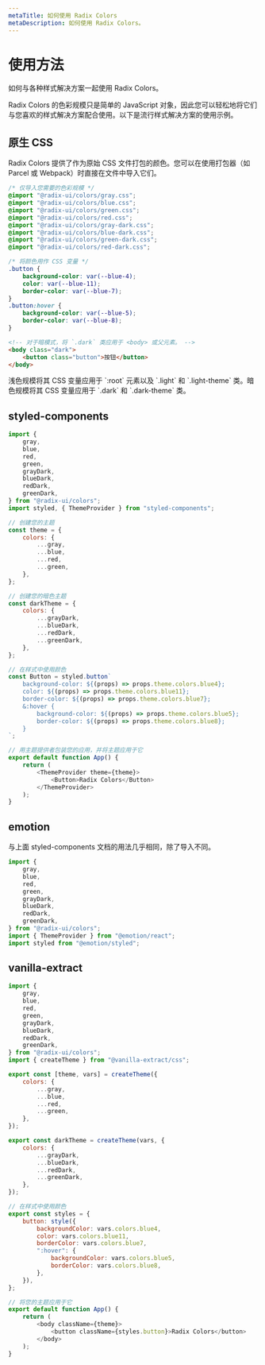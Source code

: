 ```yaml
---
metaTitle: 如何使用 Radix Colors
metaDescription: 如何使用 Radix Colors。
---
```


# 使用方法

<Description>
	如何与各种样式解决方案一起使用 Radix Colors。
</Description>

Radix Colors 的色彩规模只是简单的 JavaScript 对象，因此您可以轻松地将它们与您喜欢的样式解决方案配合使用。以下是流行样式解决方案的使用示例。

## 原生 CSS

Radix Colors 提供了作为原始 CSS 文件打包的颜色。您可以在使用打包器（如 Parcel 或 Webpack）时直接在文件中导入它们。

```css
/* 仅导入您需要的色彩规模 */
@import "@radix-ui/colors/gray.css";
@import "@radix-ui/colors/blue.css";
@import "@radix-ui/colors/green.css";
@import "@radix-ui/colors/red.css";
@import "@radix-ui/colors/gray-dark.css";
@import "@radix-ui/colors/blue-dark.css";
@import "@radix-ui/colors/green-dark.css";
@import "@radix-ui/colors/red-dark.css";

/* 将颜色用作 CSS 变量 */
.button {
	background-color: var(--blue-4);
	color: var(--blue-11);
	border-color: var(--blue-7);
}
.button:hover {
	background-color: var(--blue-5);
	border-color: var(--blue-8);
}
```

```html
<!-- 对于暗模式，将 `.dark` 类应用于 <body> 或父元素。 -->
<body class="dark">
	<button class="button">按钮</button>
</body>
```

<Note>
	浅色规模将其 CSS 变量应用于 `:root` 元素以及 `.light` 和 `.light-theme` 类。暗色规模将其 CSS 变量应用于 `.dark` 和 `.dark-theme` 类。
</Note>

## styled-components

```js
import {
	gray,
	blue,
	red,
	green,
	grayDark,
	blueDark,
	redDark,
	greenDark,
} from "@radix-ui/colors";
import styled, { ThemeProvider } from "styled-components";

// 创建您的主题
const theme = {
	colors: {
		...gray,
		...blue,
		...red,
		...green,
	},
};

// 创建您的暗色主题
const darkTheme = {
	colors: {
		...grayDark,
		...blueDark,
		...redDark,
		...greenDark,
	},
};

// 在样式中使用颜色
const Button = styled.button`
	background-color: ${(props) => props.theme.colors.blue4};
	color: ${(props) => props.theme.colors.blue11};
	border-color: ${(props) => props.theme.colors.blue7};
	&:hover {
		background-color: ${(props) => props.theme.colors.blue5};
		border-color: ${(props) => props.theme.colors.blue8};
	}
`;

// 用主题提供者包装您的应用，并将主题应用于它
export default function App() {
	return (
		<ThemeProvider theme={theme}>
			<Button>Radix Colors</Button>
		</ThemeProvider>
	);
}
```

## emotion

与上面 styled-components 文档的用法几乎相同，除了导入不同。

```js
import {
	gray,
	blue,
	red,
	green,
	grayDark,
	blueDark,
	redDark,
	greenDark,
} from "@radix-ui/colors";
import { ThemeProvider } from "@emotion/react";
import styled from "@emotion/styled";
```

## vanilla-extract

```js
import {
	gray,
	blue,
	red,
	green,
	grayDark,
	blueDark,
	redDark,
	greenDark,
} from "@radix-ui/colors";
import { createTheme } from "@vanilla-extract/css";

export const [theme, vars] = createTheme({
	colors: {
		...gray,
		...blue,
		...red,
		...green,
	},
});

export const darkTheme = createTheme(vars, {
	colors: {
		...grayDark,
		...blueDark,
		...redDark,
		...greenDark,
	},
});

// 在样式中使用颜色
export const styles = {
	button: style({
		backgroundColor: vars.colors.blue4,
		color: vars.colors.blue11,
		borderColor: vars.colors.blue7,
		":hover": {
			backgroundColor: vars.colors.blue5,
			borderColor: vars.colors.blue8,
		},
	}),
};

// 将您的主题应用于它
export default function App() {
	return (
		<body className={theme}>
			<button className={styles.button}>Radix Colors</button>
		</body>
	);
}
```